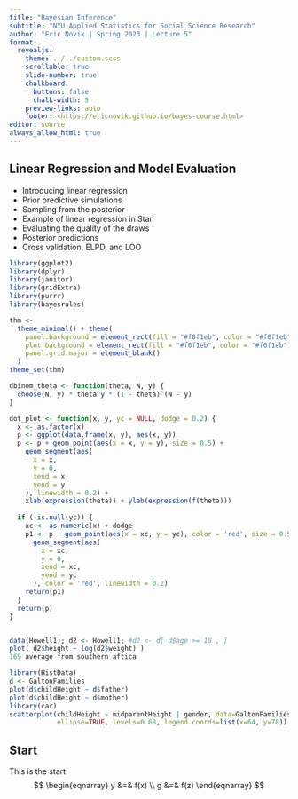 ```yaml
---
title: "Bayesian Inference"
subtitle: "NYU Applied Statistics for Social Science Research"
author: "Eric Novik | Spring 2023 | Lecture 5"
format:
  revealjs: 
    theme: ../../custom.scss
    scrollable: true
    slide-number: true
    chalkboard: 
      buttons: false
      chalk-width: 5
    preview-links: auto
    footer: <https://ericnovik.github.io/bayes-course.html>
editor: source
always_allow_html: true
---
```



##  Linear Regression and Model Evaluation

::: incremental
- Introducing linear regression
- Prior predictive simulations
- Sampling from the posterior
- Example of linear regression in Stan
- Evaluating the quality of the draws
- Posterior predictions
- Cross validation, ELPD, and LOO
:::

```r
library(ggplot2)
library(dplyr)
library(janitor)
library(gridExtra)
library(purrr)
library(bayesrules)

thm <-
  theme_minimal() + theme(
    panel.background = element_rect(fill = "#f0f1eb", color = "#f0f1eb"),
    plot.background = element_rect(fill = "#f0f1eb", color = "#f0f1eb"),
    panel.grid.major = element_blank()
  )
theme_set(thm)

dbinom_theta <- function(theta, N, y) {
  choose(N, y) * theta^y * (1 - theta)^(N - y) 
}

dot_plot <- function(x, y, yc = NULL, dodge = 0.2) {
  x <- as.factor(x)
  p <- ggplot(data.frame(x, y), aes(x, y))
  p <- p + geom_point(aes(x = x, y = y), size = 0.5) +
    geom_segment(aes(
      x = x,
      y = 0,
      xend = x,
      yend = y
    ), linewidth = 0.2) +
    xlab(expression(theta)) + ylab(expression(f(theta)))
  
  if (!is.null(yc)) {
    xc <- as.numeric(x) + dodge
    p1 <- p + geom_point(aes(x = xc, y = yc), color = 'red', size = 0.5) +
      geom_segment(aes(
        x = xc,
        y = 0,
        xend = xc,
        yend = yc
      ), color = 'red', linewidth = 0.2)
    return(p1)
  }
  return(p)
}


data(Howell1); d2 <- Howell1; #d2 <- d[ d$age >= 18 , ]
plot( d2$height ~ log(d2$weight) )
169 average from southern aftica

library(HistData)
d <- GaltonFamilies
plot(d$childHeight ~ d$father)
plot(d$childHeight ~ d$mother)
library(car)
scatterplot(childHeight ~ midparentHeight | gender, data=GaltonFamilies, 
            ellipse=TRUE, levels=0.68, legend.coords=list(x=64, y=78))


```

$$
\DeclareMathOperator{\E}{\mathbb{E}}
\DeclareMathOperator{\P}{\mathbb{P}}
\DeclareMathOperator{\V}{\mathbb{V}}
\DeclareMathOperator{\L}{\mathcal{L}}
\DeclareMathOperator{\I}{\text{I}}
\DeclareMathOperator*{\argmax}{arg\,max}
\DeclareMathOperator*{\argmin}{arg\,min}
$$

## Start
This is the start
$$
\begin{eqnarray}
y &=& f(x) \\
g &=& f(z)
\end{eqnarray}
$$

